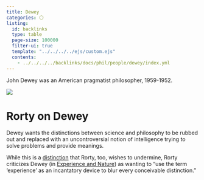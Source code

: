 ```yaml
---
title: Dewey
categories: ⚪
listing:
  id: backlinks
  type: table
  page-size: 100000
  filter-ui: true
  template: "../../../../ejs/custom.ejs"
  contents:
    - ../../../../backlinks/docs/phil/people/dewey/index.yml
---
```

John Dewey was an American pragmatist philosopher, 1959-1952.

![](/images/headshots/dewey.jpg)

# Rorty on Dewey
Dewey wants the distinctions between science and philosophy to be rubbed out and 
replaced with an uncontroversial notion of intelligence trying to solve problems 
and provide meanings.

While this is a [distinction](/docs/phil/distinctions/broken/objective_subjective.qmd) 
that Rorty, too, wishes to undermine, Rorty criticizes Dewey (in [Experience and 
Nature](/docs/phil/people/dewey/works/experience_and_nature/index.qmd)) 
as wanting to "use the term 'experience' as an 
incantatory device to blur every conceivable distinction."

